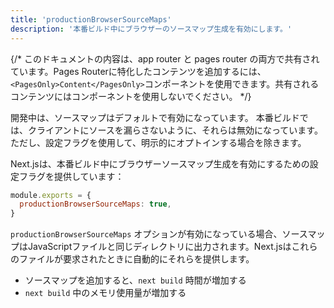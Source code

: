 ```yaml
---
title: 'productionBrowserSourceMaps'
description: '本番ビルド中にブラウザーのソースマップ生成を有効にします。'
---
```


{/* このドキュメントの内容は、app router と pages router の両方で共有されています。Pages Routerに特化したコンテンツを追加するには、`<PagesOnly>Content</PagesOnly>`コンポーネントを使用できます。共有されるコンテンツにはコンポーネントを使用しないでください。 */}

開発中は、ソースマップはデフォルトで有効になっています。 本番ビルドでは、クライアントにソースを漏らさないように、それらは無効になっています。ただし、設定フラグを使用して、明示的にオプトインする場合を除きます。

Next.jsは、本番ビルド中にブラウザーソースマップ生成を有効にするための設定フラグを提供しています：

```js title="next.config.js"
module.exports = {
  productionBrowserSourceMaps: true,
}
```

`productionBrowserSourceMaps` オプションが有効になっている場合、ソースマップはJavaScriptファイルと同じディレクトリに出力されます。Next.jsはこれらのファイルが要求されたときに自動的にそれらを提供します。

- ソースマップを追加すると、`next build` 時間が増加する
- `next build` 中のメモリ使用量が増加する